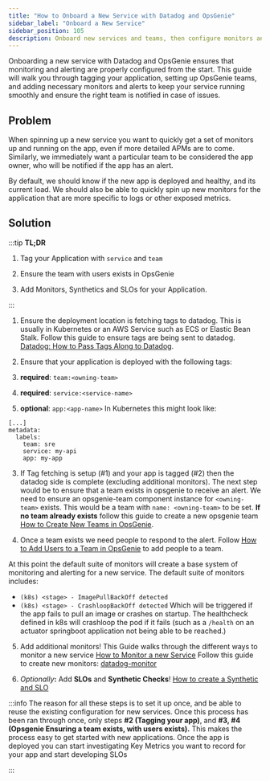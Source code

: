 ```yaml
---
title: "How to Onboard a New Service with Datadog and OpsGenie"
sidebar_label: "Onboard a New Service"
sidebar_position: 105
description: Onboard new services and teams, then configure monitors and alerts
---
```


<Intro>
Onboarding a new service with Datadog and OpsGenie ensures that monitoring and alerting are properly configured from the start. This guide will walk you through tagging your application, setting up OpsGenie teams, and adding necessary monitors and alerts to keep your service running smoothly and ensure the right team is notified in case of issues.
</Intro>

## Problem

When spinning up a new service you want to quickly get a set of monitors up and running on the app, even if more detailed APMs are to come. Similarly, we immediately want a particular team to be considered the app owner, who will be notified if the app has an alert.

By default, we should know if the new app is deployed and healthy, and its current load. We should also be able to quickly spin up new monitors for the application that are more specific to logs or other exposed metrics.

## Solution

:::tip
**TL;DR**

1. Tag your Application with `service` and `team`

2. Ensure the team with users exists in OpsGenie

3. Add Monitors, Synthetics and SLOs for your Application.

:::

1. Ensure the deployment location is fetching tags to datadog. This is usually in Kubernetes or an AWS Service such as ECS or Elastic Bean Stalk. Follow this guide to ensure tags are being sent to datadog. [Datadog: How to Pass Tags Along to Datadog](/reference-architecture/how-to-guides/integrations/datadog/how-to-pass-tags-along-to-datadog/).

2. Ensure that your application is deployed with the following tags:

1. **required**: `team:<owning-team>`

2. **required**: `service:<service-name>`

3. **optional**:  `app:<app-name>`
In Kubernetes this might look like:

```
[...]
metadata:
  labels:
    team: sre
    service: my-api
    app: my-app
```

3. If Tag fetching is setup (#1) and your app is tagged (#2) then the datadog side is complete (excluding additional monitors). The next step would be to ensure that a team exists in opsgenie to receive an alert. We need to ensure an opsgenie-team component instance for `<owning-team>` exists. This would be a team with `name: <owning-team>` to be set.
**If no team already exists** follow this guide to create a new opsgenie team [How to Create New Teams in OpsGenie](/reference-architecture/how-to-guides/integrations/opsgenie/how-to-create-new-teams-in-opsgenie).

4. Once a team exists we need people to respond to the alert. Follow [How to Add Users to a Team in OpsGenie](/reference-architecture/how-to-guides/integrations/opsgenie/how-to-add-users-to-a-team-in-opsgenie)  to add people to a team.

At this point the default suite of monitors will create a base system of monitoring and alerting for a new service. The default suite of monitors includes:
 - `(k8s) <stage> - ImagePullBackOff detected`
 - `(k8s) <stage> - CrashloopBackOff detected`
Which will be triggered if the app fails to pull an image or crashes on startup. The healthcheck defined in k8s will crashloop the pod if it fails (such as a `/health` on an actuator springboot application not being able to be reached.)

5. Add additional monitors!
This Guide walks through the different ways to monitor a new service [How to Monitor a new Service](/reference-architecture/how-to-guides/integrations/datadog/how-to-monitor-a-new-service)
Follow this guide to create new monitors: [datadog-monitor](/components/library/aws/datadog-monitor/)

6. _Optionally_**:** Add **SLOs** and **Synthetic Checks**! [How to create a Synthetic and SLO](/reference-architecture/how-to-guides/integrations/datadog/how-to-create-a-synthetic-and-slo)

:::info
The reason for all these steps is to set it up once, and be able to reuse the existing configuration for new services. Once this process has been ran through once, only steps **#2 (Tagging your app)**, and **#3, #4 (Opsgenie Ensuring a team exists, with users exists).** This makes the process easy to get started with new applications. Once the app is deployed you can start investigating Key Metrics you want to record for your app and start developing SLOs

:::


